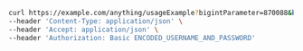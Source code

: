 ```bash showLineNumbers copy filename="Usage Example Post usage example"
curl https://example.com/anything/usageExample?bigintParameter=870088&bigintParameterOptional=978619&bigintStrParameter=473608&bigintStrParameterOptional=799159&boolParameter=false&dateParameter=2023-05-27&dateTimeParameter=2022-05-21T07%3A40%3A39.556Z&decimalParameter=5204.78&decimalParameterOptional=7805.29&decimalStrParameter=6788.8&decimalStrParameterOptional=1182.74&doubleParameter=7206.33&falseyNumberParameter=0&float32Parameter=6399.21&floatParameter=5820.2&int64Parameter=143353&intParameter=537373&strParameter=example%203 \
--header 'Content-Type: application/json' \
--header 'Accept: application/json' \
--header 'Authorization: Basic ENCODED_USERNAME_AND_PASSWORD'
```
